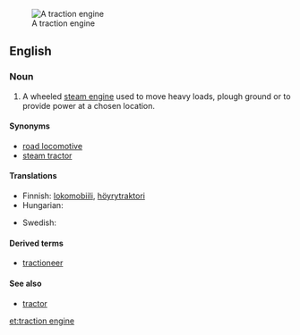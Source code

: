 [[Image:CASE Black Lady vr.jpg|thumb|A traction engine]]
==English==
{{wikipedia}}

===Noun===
{{en-noun|head=[[traction]] [[engine]]}}

# A wheeled [[steam engine]] used to move heavy loads, plough ground or to provide power at a chosen location.

====Synonyms====
* [[road locomotive]]
* [[steam tractor]]

====Translations====
{{trans-top|steam engine}}
* Finnish: [[lokomobiili]], [[höyrytraktori]]
* Hungarian: {{t-|hu|lokomobil}}
{{trans-mid}}
* Swedish: {{t|sv|lokomobil|c}}
{{trans-bottom}}

====Derived terms====
* [[tractioneer]]

====See also====
* [[tractor]]

[[et:traction engine]]